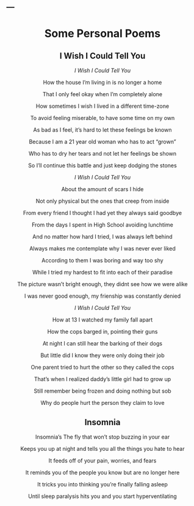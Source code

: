 ---
---

<link rel="stylesheet" href="styles.css" type="text/css" >

<center>

# Some Personal Poems

## I Wish I Could Tell You

*I Wish I Could Tell You*

How the house I'm living in is no longer a home

That I only feel okay when I'm completely alone

How sometimes I wish I lived in a different time-zone

To avoid feeling miserable, to have some time on my own

As bad as I feel, it's hard to let these feelings be known

Because I am a 21 year old woman who has to act "grown"

Who has to dry her tears and not let her feelings be shown

So I'll continue this battle and just keep dodging the stones

*I Wish I Could Tell You*

About the amount of scars I hide

Not only physical but the ones that creep from inside

From every friend I thought I had yet they always said goodbye

From the days I spent in High School avoiding lunchtime

And no matter how hard I tried, I was always left behind

Always makes me contemplate why I was never ever liked

According to them I was boring and way too shy

While I tried my hardest to fit into each of their paradise

The picture wasn't bright enough, they didnt see how we were alike

I was never good enough, my frienship was constantly denied

*I Wish I Could Tell You*

How at 13 I watched my family fall apart

How the cops barged in, pointing their guns

At night I can still hear the barking of their dogs

But little did I know they were only doing their job

One parent tried to hurt the other so they called the cops

That's when I realized daddy's little girl had to grow up

Still remember being frozen and doing nothing but sob

Why do people hurt the person they claim to love


## Insomnia

Insomnia's The fly that won't stop buzzing in your ear

Keeps you up at night and tells you all the things you hate to hear

It feeds off of your pain, worries, and fears

It reminds you of the people you know but are no longer here

It tricks you into thinking you're finally falling asleep

Until sleep paralysis hits you and you start hyperventilating

<center>





